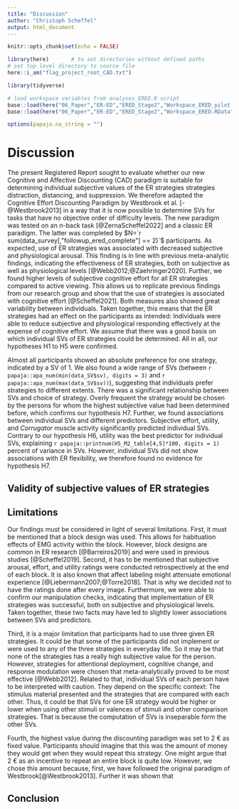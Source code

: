 ```yaml
---
title: "Discussion"
author: "Christoph Scheffel"
output: html_document
---
```


```r
knitr::opts_chunk$set(echo = FALSE)

library(here)       # to set directories without defined paths
# set top level directory to source file
here::i_am("flag_project_root_CAD.txt")

library(tidyverse)

# load workspace variables from analyses_ERED.R script
base::load(here("06_Paper","ER-ED","ERED_Stage2","Workspace_ERED_pilot.RData"))
base::load(here("06_Paper","ER-ED","ERED_Stage2","Workspace_ERED.RData"))

options(papaja.na_string = "")
```

# Discussion

The present Registered Report sought to evaluate whether our new Cognitive and Affective Discounting (CAD) paradigm is suitable for determining individual subjective values of the ER strategies strategies distraction, distancing, and suppression.
We therefore adapted the Cognitive Effort Discounting Paradigm by Westbrook et al. [-@Westbrook2013] in a way that it is now possible to determine SVs for tasks that have no objective order of difficulty levels. 
The new paradigm was tested on an *n*-back task [@ZernaScheffel2022] and a classic ER paradigm.
The latter was completed by $N=`r sum(data_survey[,"followup_ered_complete"] == 2)`$ participants. 
As expected, use of ER strategies was associated with decreased subjective and physiological arousal.
This finding is in line with previous meta-analytic findings, indicating the effectiveness of ER strategies, both on subjective as well as physiological levels [@Webb2012;@Zaehringer2020].
Further, we found higher levels of subjective cognitive effort for all ER strategies compared to active viewing. 
This allows us to replicate previous findings from our research group and show that the use of strategies is associated with cognitive effort [@Scheffel2021].
Both measures also showed great variability between individuals.
Taken together, this means that the ER strategies had an effect on the participants as intended: Individuals were able to reduce subjective and physiological responding effectively at the expense of cognitive effort.
We assume that there was a good basis on which individual SVs of ER strategies could be determined.
All in all, our hypotheses H1 to H5 were confirmed.

Almost all participants showed an absolute preference for one strategy, indicated by a SV of 1. 
We also found a wide range of SVs (between `r papaja::apa_num(min(data_SV$sv), digits = 3)` and `r papaja::apa_num(max(data_SV$sv))`), suggesting that individuals prefer strategies to different extents.
There was a significant relationship between SVs and choice of strategy. 
Overly frequent the strategy would be chosen by the persons for whom the highest subjective value had been determined before, which confirms our hypothesis H7.
Further, we found associations between individual SVs and different predictors.
Subjective effort, utility, and *Corrugator* muscle activity significantly predicted individual SVs.
Contrary to our hypothesis H6, utility was the best predictor for individual SVs, explaining `r papaja::printnum(H5_M2_table[4,5]*100, digits = 1)` percent of variance in SVs.
However, individual SVs did not show associations with ER flexibility, we therefore found no evidence for hypothesis H7.

## Validity of subjective values of ER strategies




## Limitations

Our findings must be considered in light of several limitations.
First, it must be mentioned that a block design was used.
This allows for habituation effects of EMG activity within the block.
However, block designs are common in ER research [@Barreiros2019] and were used in previous studies [@Scheffel2019]. 
Second, it has to be mentioned that subjective arousal, effort, and utility ratings were conducted retrospectively at the end of each block.
It is also known that affect labeling might attenuate emotional experience [@Liebermann2007;@Torre2018]. 
That is why we decided not to have the ratings done after every image.
Furthermore, we were able to confirm our manipulation checks, indicating that implementation of ER strategies was successful, both on subjective and physiological levels.
Taken together, these two facts may have led to slightly lower associations between SVs and predictors.

Third, it is a major limitation that participants had to use three given ER strategies.
It could be that some of the participants did not implement or were used to any of the three strategies in everyday life.
So it may be that none of the strategies has a really high subjective value for the person.
However, strategies for attentional deployment, cognitive change, and response modulation were chosen that meta-analytically proved to be most effective [@Webb2012]. 
Related to that, individual SVs of each person have to be interpreted with caution. 
They depend on the specific context: The stimulus material presented and the strategies that are compared with each other.
Thus, it could be that SVs for one ER strategy would be higher or lower when using other stimuli or valences of stimuli and other comparison strategies.
That is because the computation of SVs is inseparable form the other SVs.

Fourth, the highest value during the discounting paradigm was set to 2 € as fixed value.
Participants should imagine that this was the amount of money they would get when they would repeat this strategy.
One might argue that 2 € as an incentive to repeat an entire block is quite low.
However, we chose this amount because, first, we have followed the original paradigm of Westbrook[@Westbrook2013].
Further it was shown that 

## Conclusion